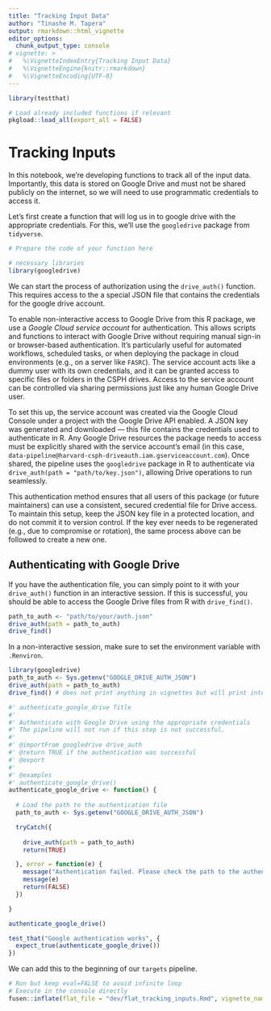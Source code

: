 ```yaml
---
title: "Tracking Input Data"
author: "Tinashe M. Tapera"
output: rmarkdown::html_vignette
editor_options: 
  chunk_output_type: console
# vignette: >
#   %\VignetteIndexEntry{Tracking Input Data}
#   %\VignetteEngine{knitr::rmarkdown}
#   %\VignetteEncoding{UTF-8}
---
```


```r
library(testthat)
```

```r
# Load already included functions if relevant
pkgload::load_all(export_all = FALSE)
```

# Tracking Inputs

In this notebook, we're developing functions to track all of the input data. Importantly,
this data is stored on Google Drive and must not be shared publicly on the internet,
so we will need to use programmatic credentials to access it.

Let's first create a function that will log us in to google drive with the appropriate credentials.
For this, we'll use the `googledrive` package from `tidyverse`.
```r
# Prepare the code of your function here

# necessary libraries
library(googledrive)
```

We can start the process of authorization using the `drive_auth()` function. This requires
access to the a special JSON file that contains the credentials for the google drive account.

To enable non-interactive access to Google Drive from this R package, we use a _Google Cloud 
service account_ for authentication. This allows scripts and functions to interact with 
Google Drive without requiring manual sign-in or browser-based authentication. It’s particularly
useful for automated workflows, scheduled tasks, or when deploying the package in cloud 
environments (e.g., on a server like `FASRC`). The service account acts like
a dummy user with its own credentials, and it can be granted access to specific files or 
folders in the CSPH drives. Access to the service account can be controlled via sharing
permissions just like any human Google Drive user.

To set this up, the service account was created via the Google Cloud Console under
a project with the Google Drive API enabled. A JSON key was generated and 
downloaded — this file contains the credentials used to authenticate in R. 
Any Google Drive resources the package needs to access must be explicitly shared with 
the service account’s email (in this case, `data-pipeline@harvard-csph-driveauth.iam.gserviceaccount.com`).
Once shared, the pipeline uses the `googledrive` package in R to authenticate via 
`drive_auth(path = "path/to/key.json")`, allowing Drive operations to run seamlessly.

This authentication method ensures that all users of this package (or future maintainers)
can use a consistent, secured credential file for Drive access. To maintain this setup,
keep the JSON key file in a protected location, and do not commit it to version control. 
If the key ever needs to be regenerated (e.g., due to compromise or rotation), the same
process above can be followed to create a new one.

## Authenticating with Google Drive

If you have the authentication file, you can simply point to it with your `drive_auth()` function in
an interactive session. If this is successful, you should be able to access the Google Drive files
from R with `drive_find()`.


```r
path_to_auth <- "path/to/your/auth.json"
drive_auth(path = path_to_auth)
drive_find()
```

In a non-interactive session, make sure to set the environment variable with `.Renviron`.

```r
library(googledrive)
path_to_auth <- Sys.getenv("GOOGLE_DRIVE_AUTH_JSON")
drive_auth(path = path_to_auth)
drive_find() # does not print anything in vignettes but will print interactively
```

```r
#' authenticate_google_drive Title
#'
#' Authenticate with Google Drive using the appropriate credentials
#' The pipeline will not run if this step is not successful.
#' 
#' @importFrom googledrive drive_auth
#' @return TRUE if the authentication was successful
#' @export
#'
#' @examples
#' authenticate_google_drive()
authenticate_google_drive <- function() {
  
  # Load the path to the authentication file
  path_to_auth <- Sys.getenv("GOOGLE_DRIVE_AUTH_JSON")

  tryCatch({
    
    drive_auth(path = path_to_auth)
    return(TRUE)

  }, error = function(e) {
    message("Authentication failed. Please check the path to the authentication file.")
    message(e)
    return(FALSE)
  })

}
```

```r
authenticate_google_drive()
```

```r
test_that("Google authentication works", {
  expect_true(authenticate_google_drive())
})
```

We can add this to the beginning of our `targets` pipeline.

```r
# Run but keep eval=FALSE to avoid infinite loop
# Execute in the console directly
fusen::inflate(flat_file = "dev/flat_tracking_inputs.Rmd", vignette_name = "Tracking Input Data")
```

